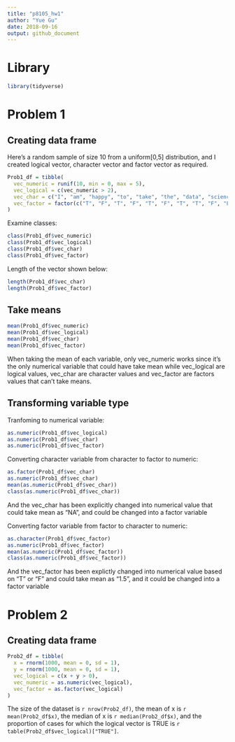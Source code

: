 ```yaml
---
title: "p8105_hw1"
author: "Yue Gu"
date: 2018-09-16
output: github_document
---
```



# Library
```r
library(tidyverse)
```

# Problem 1

## Creating data frame
Here's a random sample of size 10 from a uniform[0,5] distribution,
and I created logical vector, character vector and factor vector as required.


```r
Prob1_df = tibble(
  vec_numeric = runif(10, min = 0, max = 5),
  vec_logical = c(vec_numeric > 2),
  vec_char = c("I", "am", "happy", "to", "take", "the", "data", "science", "course", "today"),
  vec_factor = factor(c("T", "F", "T", "F", "T", "F", "T", "T", "F", "F"))
)
```


Examine classes:
```r
class(Prob1_df$vec_numeric)
class(Prob1_df$vec_logical)
class(Prob1_df$vec_char)
class(Prob1_df$vec_factor)
```

Length of the vector shown below:
```r
length(Prob1_df$vec_char)
length(Prob1_df$vec_factor)
```


## Take means
```r
mean(Prob1_df$vec_numeric)
mean(Prob1_df$vec_logical)
mean(Prob1_df$vec_char)
mean(Prob1_df$vec_factor)
```
When taking the mean of each variable, only vec_numeric works since it's the only numerical variable that could have take mean while vec_logical are logical values, vec_char are character values and vec_factor are factors values that can't take means.


## Transforming variable type

Tranfoming to numerical variable:
```r
as.numeric(Prob1_df$vec_logical)
as.numeric(Prob1_df$vec_char)
as.numeric(Prob1_df$vec_factor)
```

Converting character variable from character to factor to numeric:
```r
as.factor(Prob1_df$vec_char)
as.numeric(Prob1_df$vec_char)
mean(as.numeric(Prob1_df$vec_char))
class(as.numeric(Prob1_df$vec_char))
```
And the vec_char has been explicitly changed into numerical value that could take mean as "NA", and could be changed into a factor variable

Converting factor variable from factor to character to numeric:
```r
as.character(Prob1_df$vec_factor)
as.numeric(Prob1_df$vec_factor)
mean(as.numeric(Prob1_df$vec_factor))
class(as.numeric(Prob1_df$vec_factor))
```
And the vec_factor has been explictly changed into numerical value based on "T" or "F" and could take mean as "1.5", and it could be changed into a factor variable


# Problem 2

## Creating data frame
```r
Prob2_df = tibble(
  x = rnorm(1000, mean = 0, sd = 1),
  y = rnorm(1000, mean = 0, sd = 1),
  vec_logical = c(x + y > 0),
  vec_numeric = as.numeric(vec_logical),
  vec_factor = as.factor(vec_logical)
)
```

The size of the dataset is `r nrow(Prob2_df)`, the mean of x is `r mean(Prob2_df$x)`, the median of x is `r median(Prob2_df$x)`, and the proportion of cases for which the logical vector is TRUE is `r table(Prob2_df$vec_logical)["TRUE"]`.



